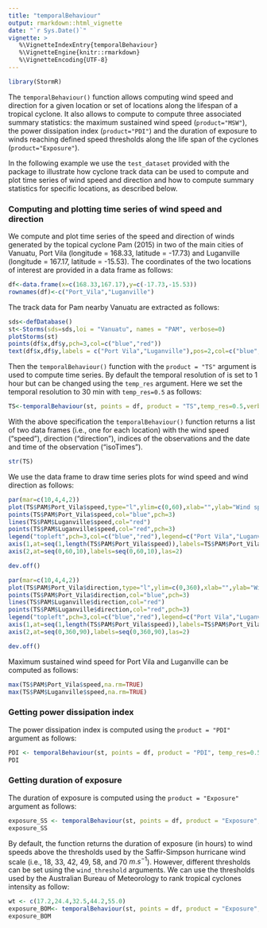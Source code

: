 ```yaml
---
title: "temporalBehaviour"
output: rmarkdown::html_vignette
date: "`r Sys.Date()`"
vignette: >
   %\VignetteIndexEntry{temporalBehaviour}
   %\VignetteEngine{knitr::rmarkdown}
   %\VignetteEncoding{UTF-8}
---
```



``` r
library(StormR)
```

The `temporalBehaviour()` function allows computing wind speed and direction for
a given location or set of locations along the lifespan of a tropical cyclone.
It also allows to compute to compute three associated summary statistics: the
maximum sustained wind speed (`product="MSW"`), the power dissipation index
(`product="PDI"`) and the duration of exposure to winds reaching defined speed
thresholds along the life span of the cyclones (`product="Exposure"`).

In the following example we use the `test_dataset` provided with the package to
illustrate how cyclone track data can be used to compute and plot time series of
wind speed and direction and how to compute summary statistics for specific
locations, as described below.

### Computing and plotting time series of wind speed and direction

We compute and plot time series of the speed and direction of winds generated by
the topical cyclone Pam (2015) in two of the main cities of Vanuatu, Port Vila
(longitude = 168.33, latitude = -17.73) and Luganville (longitude = 167.17,
latitude = -15.53). The coordinates of the two locations of interest are
provided in a data frame as follows:

``` r
df<-data.frame(x=c(168.33,167.17),y=c(-17.73,-15.53))
rownames(df)<-c("Port_Vila","Luganville")
```

The track data for Pam nearby Vanuatu are extracted as follows:

``` r
sds<-defDatabase()
st<-Storms(sds=sds,loi = "Vanuatu", names = "PAM", verbose=0)
plotStorms(st)
points(df$x,df$y,pch=3,col=c("blue","red"))
text(df$x,df$y,labels = c("Port Vila","Luganville"),pos=2,col=c("blue","red"),cex=0.8)
```

Then the `temporalBehaviour()` function with the `product = "TS"` argument is
used to compute time series. By default the temporal resolution of is set to 1
hour but can be changed using the `temp_res` argument. Here we set the temporal
resolution to 30 min with `temp_res=0.5` as follows:

``` r
TS<-temporalBehaviour(st, points = df, product = "TS",temp_res=0.5,verbose=0)
```

With the above specification the `temporalBehaviour()` function returns a list
of two data frames (i.e., one for each location) with the wind speed ("speed"),
direction ("direction"), indices of the observations and the date and time of
the observation ("isoTimes").

``` r
str(TS)
```

We use the data frame to draw time series plots for wind speed and wind
direction as follows:

``` r
par(mar=c(10,4,4,2))
plot(TS$PAM$Port_Vila$speed,type="l",ylim=c(0,60),xlab="",ylab="Wind speed (m/s)",axes=FALSE,col="blue")
points(TS$PAM$Port_Vila$speed,col="blue",pch=3)
lines(TS$PAM$Luganville$speed,col="red")
points(TS$PAM$Luganville$speed,col="red",pch=3)
legend("topleft",pch=3,col=c("blue","red"),legend=c("Port Vila","Luganville"),bty="n")
axis(1,at=seq(1,length(TS$PAM$Port_Vila$speed)),labels=TS$PAM$Port_Vila$isoTimes,las=2)
axis(2,at=seq(0,60,10),labels=seq(0,60,10),las=2)
```

``` r
dev.off()
```

``` r
par(mar=c(10,4,4,2))
plot(TS$PAM$Port_Vila$direction,type="l",ylim=c(0,360),xlab="",ylab="Wind direction (degree north)",axes=FALSE,col="blue")
points(TS$PAM$Port_Vila$direction,col="blue",pch=3)
lines(TS$PAM$Luganville$direction,col="red")
points(TS$PAM$Luganville$direction,col="red",pch=3)
legend("topleft",pch=3,col=c("blue","red"),legend=c("Port Vila","Luganville"),bty="n")
axis(1,at=seq(1,length(TS$PAM$Port_Vila$speed)),labels=TS$PAM$Port_Vila$isoTimes,las=2)
axis(2,at=seq(0,360,90),labels=seq(0,360,90),las=2)
```

``` r
dev.off()
```

Maximum sustained wind speed for Port Vila and Luganville can be computed as
follows:

``` r
max(TS$PAM$Port_Vila$speed,na.rm=TRUE)
max(TS$PAM$Luganville$speed,na.rm=TRUE)
```

### Getting power dissipation index

The power dissipation index is computed using the `product = "PDI"` argument as
follows:

``` r
PDI <- temporalBehaviour(st, points = df, product = "PDI", temp_res=0.5,verbose=0)
PDI
```

### Getting duration of exposure

The duration of exposure is computed using the `product = "Exposure"` argument
as follows:

``` r
exposure_SS <- temporalBehaviour(st, points = df, product = "Exposure", temp_res=0.5,verbose=0)
exposure_SS
```

By default, the function returns the duration of exposure (in hours) to wind
speeds above the thresholds used by the Saffir-Simpson hurricane wind scale
(i.e., 18, 33, 42, 49, 58, and 70 $m.s^{-1}$). However, different thresholds can
be set using the `wind_threshold` arguments. We can use the thresholds used by
the Australian Bureau of Meteorology to rank tropical cyclones intensity as
follow:

``` r
wt <- c(17.2,24.4,32.5,44.2,55.0)
exposure_BOM<- temporalBehaviour(st, points = df, product = "Exposure", temp_res=0.5, wind_threshold=wt, verbose=0)
exposure_BOM
```
